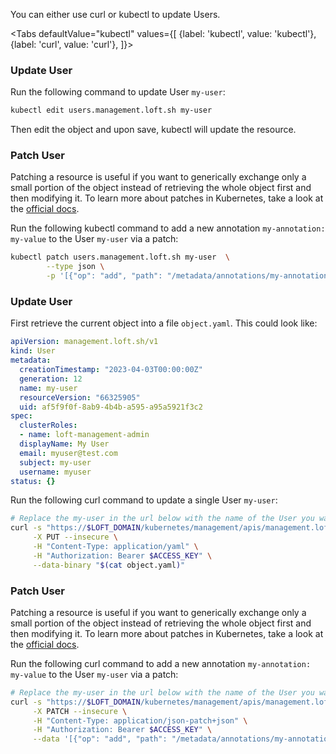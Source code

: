

You can either use curl or kubectl to update Users.

<Tabs
    defaultValue="kubectl"
    values={[
      {label: 'kubectl', value: 'kubectl'},
      {label: 'curl', value: 'curl'},
    ]}>
  <TabItem value="kubectl">


### Update User

Run the following command to update User `my-user`:
```bash
kubectl edit users.management.loft.sh my-user 
```

Then edit the object and upon save, kubectl will update the resource.

### Patch User

Patching a resource is useful if you want to generically exchange only a small portion of the object instead of retrieving the whole object first and then modifying it.
To learn more about patches in Kubernetes,  take a look at the [official docs](https://kubernetes.io/docs/tasks/manage-kubernetes-objects/update-api-object-kubectl-patch/#use-a-json-merge-patch-to-update-a-deployment).

Run the following kubectl command to add a new annotation `my-annotation: my-value` to the User `my-user` via a patch:
```bash
kubectl patch users.management.loft.sh my-user  \
        --type json \
        -p '[{"op": "add", "path": "/metadata/annotations/my-annotation", "value": "my-value"}]'
```


  </TabItem>
  <TabItem value="curl">


### Update User

First retrieve the current object into a file `object.yaml`. This could look like:
```yaml
apiVersion: management.loft.sh/v1
kind: User
metadata:
  creationTimestamp: "2023-04-03T00:00:00Z"
  generation: 12
  name: my-user
  resourceVersion: "66325905"
  uid: af5f9f0f-8ab9-4b4b-a595-a95a5921f3c2
spec:
  clusterRoles:
  - name: loft-management-admin
  displayName: My User
  email: myuser@test.com
  subject: my-user
  username: myuser
status: {}

```

Run the following curl command to update a single User `my-user`:
```bash
# Replace the my-user in the url below with the name of the User you want to update
curl -s "https://$LOFT_DOMAIN/kubernetes/management/apis/management.loft.sh/v1/users/my-user" \
     -X PUT --insecure \
     -H "Content-Type: application/yaml" \
     -H "Authorization: Bearer $ACCESS_KEY" \
     --data-binary "$(cat object.yaml)"
```

### Patch User

Patching a resource is useful if you want to generically exchange only a small portion of the object instead of retrieving the whole object first and then modifying it.
To learn more about patches in Kubernetes,  take a look at the [official docs](https://kubernetes.io/docs/tasks/manage-kubernetes-objects/update-api-object-kubectl-patch/#use-a-json-merge-patch-to-update-a-deployment).

Run the following curl command to add a new annotation `my-annotation: my-value` to the User `my-user` via a patch:
```bash
# Replace the my-user in the url below with the name of the User you want to update
curl -s "https://$LOFT_DOMAIN/kubernetes/management/apis/management.loft.sh/v1/users/my-user" \
     -X PATCH --insecure \
     -H "Content-Type: application/json-patch+json" \
     -H "Authorization: Bearer $ACCESS_KEY" \
     --data '[{"op": "add", "path": "/metadata/annotations/my-annotation", "value": "my-value"}]'
```


  </TabItem>
</Tabs>
